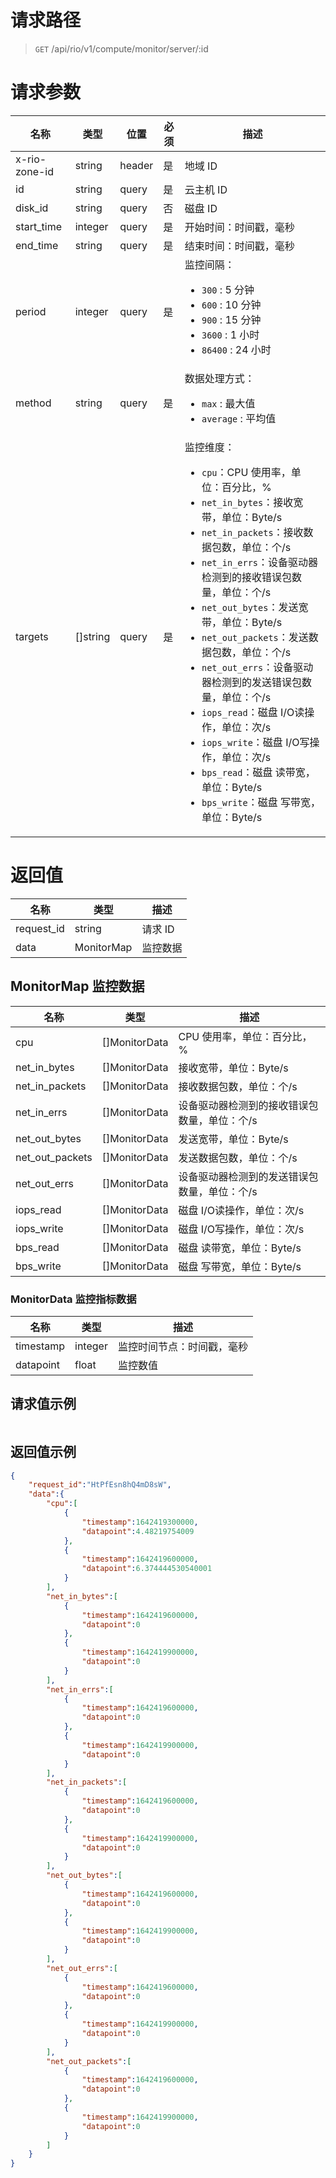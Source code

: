 <style>.topic-content-wrap .topic-detail table thead th { word-break: keep-all; }</style>


# 请求路径
> `GET` /api/rio/v1/compute/monitor/server/:id

# 请求参数
名称 | 类型 | 位置 | 必须 | 描述 
----- | ----- | ----- | ----- | ----- 
x-rio-zone-id   | string  | header | 是 | 地域 ID
id              | string  | query | 是 | 云主机 ID
disk_id         | string  | query | 否 | 磁盘 ID
start_time      | integer | query | 是 | 开始时间：时间戳，毫秒
end_time        | string  | query | 是 | 结束时间：时间戳，毫秒
period          | integer | query | 是 | 监控间隔：<ul><li>`300` : 5 分钟</li><li>`600` : 10 分钟</li><li>`900` : 15 分钟</li><li>`3600` : 1 小时</li><li>`86400` : 24 小时</li></ul> 
method          | string  | query | 是 | 数据处理方式：<ul><li>`max` : 最大值</li><li>`average` : 平均值</li></ul> 
targets         | []string  | query | 是 | 监控维度：<ul><li>`cpu`：CPU 使用率，单位：百分比，%</li><li>`net_in_bytes`：接收宽带，单位：Byte/s</li><li>`net_in_packets`：接收数据包数，单位：个/s</li><li>`net_in_errs`：设备驱动器检测到的接收错误包数量，单位：个/s</li><li>`net_out_bytes`：发送宽带，单位：Byte/s</li><li>`net_out_packets`：发送数据包数，单位：个/s</li><li>`net_out_errs`：设备驱动器检测到的发送错误包数量，单位：个/s</li><li>`iops_read`：磁盘 I/O读操作，单位：次/s</li><li>`iops_write`：磁盘 I/O写操作，单位：次/s</li><li>`bps_read`：磁盘 读带宽，单位：Byte/s</li><li>`bps_write`：磁盘 写带宽，单位：Byte/s</li></ul>

# 返回值
名称 | 类型 |  描述
----- | ----- | -----
request_id	| string  | 请求 ID
data | MonitorMap | 监控数据

## MonitorMap 监控数据
名称 | 类型 |  描述
----- | ----- | -----
cpu              | []MonitorData | CPU 使用率，单位：百分比，%
net_in_bytes     | []MonitorData | 接收宽带，单位：Byte/s
net_in_packets   | []MonitorData | 接收数据包数，单位：个/s
net_in_errs      | []MonitorData | 设备驱动器检测到的接收错误包数量，单位：个/s
net_out_bytes    | []MonitorData | 发送宽带，单位：Byte/s
net_out_packets  | []MonitorData | 发送数据包数，单位：个/s
net_out_errs     | []MonitorData | 设备驱动器检测到的发送错误包数量，单位：个/s
iops_read        | []MonitorData | 磁盘 I/O读操作，单位：次/s
iops_write       | []MonitorData | 磁盘 I/O写操作，单位：次/s
bps_read         | []MonitorData | 磁盘 读带宽，单位：Byte/s
bps_write        | []MonitorData | 磁盘 写带宽，单位：Byte/s

### MonitorData 监控指标数据
名称 | 类型 |  描述
----- | ----- | -----
timestamp | integer | 监控时间节点：时间戳，毫秒
datapoint | float   | 监控数值

## 请求值示例
```json
```

## 返回值示例
```json
{
    "request_id":"HtPfEsn8hQ4mD8sW",
    "data":{
        "cpu":[
            {
                "timestamp":1642419300000,
                "datapoint":4.48219754009
            },
            {
                "timestamp":1642419600000,
                "datapoint":6.374444530540001
            }
        ],
        "net_in_bytes":[
            {
                "timestamp":1642419600000,
                "datapoint":0
            },
            {
                "timestamp":1642419900000,
                "datapoint":0
            }
        ],
        "net_in_errs":[
            {
                "timestamp":1642419600000,
                "datapoint":0
            },
            {
                "timestamp":1642419900000,
                "datapoint":0
            }
        ],
        "net_in_packets":[
            {
                "timestamp":1642419600000,
                "datapoint":0
            },
            {
                "timestamp":1642419900000,
                "datapoint":0
            }
        ],
        "net_out_bytes":[
            {
                "timestamp":1642419600000,
                "datapoint":0
            },
            {
                "timestamp":1642419900000,
                "datapoint":0
            }
        ],
        "net_out_errs":[
            {
                "timestamp":1642419600000,
                "datapoint":0
            },
            {
                "timestamp":1642419900000,
                "datapoint":0
            }
        ],
        "net_out_packets":[
            {
                "timestamp":1642419600000,
                "datapoint":0
            },
            {
                "timestamp":1642419900000,
                "datapoint":0
            }
        ]
    }
}
```